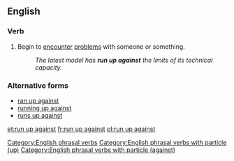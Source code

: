 ==English==

===Verb===
{{infl|en|verb|head=to [[run]] [[up]] [[against]]}}

#Begin to [[encounter]] [[problems]] with someone or something.
#:''The latest model has '''run up against''' the limits of its technical capacity.''

===Alternative forms===
*[[ran up against]]
*[[running up against]]
*[[runs up against]]

[[Category:English phrasal verbs]]
[[Category:English phrasal verbs with particle (up)]]
[[Category:English phrasal verbs with particle (against)]]

[[et:run up against]]
[[fr:run up against]]
[[pl:run up against]]